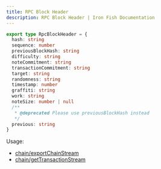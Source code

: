 ```yaml
---
title: RPC Block Header
description: RPC Block Header | Iron Fish Documentation
---
```

```typescript
export type RpcBlockHeader = {
  hash: string
  sequence: number
  previousBlockHash: string
  difficulty: string
  noteCommitment: string
  transactionCommitment: string
  target: string
  randomness: string
  timestamp: number
  graffiti: string
  work: string
  noteSize: number | null
  /**
   * @deprecated Please use previousBlockHash instead
   */
  previous: string
}
```

Usage: 
- [chain/exportChainStream](/developers/documentation/rpc/chain/export_chain_stream)
- [chain/getTransactionStream](/developers/documentation/rpc/chain/get_transaction_stream)